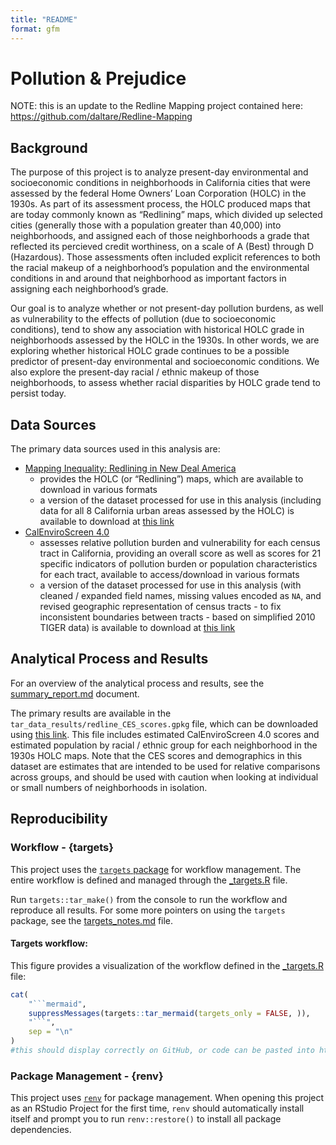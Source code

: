```yaml
---
title: "README"
format: gfm
---
```


<!-- README.md is generated from README.qmd - edit that file -->

# Pollution & Prejudice

NOTE: this is an update to the Redline Mapping project contained here: <https://github.com/daltare/Redline-Mapping>

## Background

The purpose of this project is to analyze present-day environmental and socioeconomic conditions in neighborhoods in California cities that were assessed by the federal Home Owners' Loan Corporation (HOLC) in the 1930s. As part of its assessment process, the HOLC produced maps that are today commonly known as "Redlining" maps, which divided up selected cities (generally those with a population greater than 40,000) into neighborhoods, and assigned each of those neighborhoods a grade that reflected its percieved credit worthiness, on a scale of A (Best) through D (Hazardous). Those assessments often included explicit references to both the racial makeup of a neighborhood's population and the environmental conditions in and around that neighborhood as important factors in assigning each neighborhood's grade.

Our goal is to analyze whether or not present-day pollution burdens, as well as vulnerability to the effects of pollution (due to socioeconomic conditions), tend to show any association with historical HOLC grade in neighborhoods assessed by the HOLC in the 1930s. In other words, we are exploring whether historical HOLC grade continues to be a possible predictor of present-day environmental and socioeconomic conditions. We also explore the present-day racial / ethnic makeup of those neighborhoods, to assess whether racial disparities by HOLC grade tend to persist today.

## Data Sources

The primary data sources used in this analysis are:

-   [Mapping Inequality: Redlining in New Deal America](https://dsl.richmond.edu/panorama/redlining/#loc=6/36.37/-121.816)
    -   provides the HOLC (or "Redlining") maps, which are available to download in various formats
    -   a version of the dataset processed for use in this analysis (including data for all 8 California urban areas assessed by the HOLC) is available to download at [this link](https://github.com/daltare/pollution-and-prejudice/raw/main/tar_data_processed/holc_data/redline_maps_processed.gpkg)
-   [CalEnviroScreen 4.0](https://oehha.ca.gov/calenviroscreen/report/calenviroscreen-40)
    -   assesses relative pollution burden and vulnerability for each census tract in California, providing an overall score as well as scores for 21 specific indicators of pollution burden or population characteristics for each tract, available to access/download in various formats
    -   a version of the dataset processed for use in this analysis (with cleaned / expanded field names, missing values encoded as `NA`, and revised geographic representation of census tracts - to fix inconsistent boundaries between tracts - based on simplified 2010 TIGER data) is available to download at [this link](https://github.com/daltare/pollution-and-prejudice/raw/main/tar_data_processed/ces_data/calenviroscreen_4-0_processed_tiger_simple.gpkg)

## Analytical Process and Results

For an overview of the analytical process and results, see the [summary_report.md](tar_reports/summary_report.md) document.

The primary results are available in the `tar_data_results/redline_CES_scores.gpkg` file, which can be downloaded using [this link](https://github.com/daltare/pollution-and-prejudice/raw/main/tar_data_results/HOLC_CES_scores_demographics.gpkg). This file includes estimated CalEnviroScreen 4.0 scores and estimated population by racial / ethnic group for each neighborhood in the 1930s HOLC maps. Note that the CES scores and demographics in this dataset are estimates that are intended to be used for relative comparisons across groups, and should be used with caution when looking at individual or small numbers of neighborhoods in isolation.

## Reproducibility

### Workflow - {targets}

This project uses the [`targets` package](https://docs.ropensci.org/targets/) for workflow management. The entire workflow is defined and managed through the [\_targets.R](_targets.R) file.

Run `targets::tar_make()` from the console to run the workflow and reproduce all results. For some more pointers on using the `targets` package, see the [targets_notes.md](targets_notes.md) file.

#### Targets workflow:

This figure provides a visualization of the workflow defined in the [\_targets.R](_targets.R) file:

```r

cat(
    "```mermaid",
    suppressMessages(targets::tar_mermaid(targets_only = FALSE, )),
    "```",
    sep = "\n"
)
#this should display correctly on GitHub, or code can be pasted into https://mermaid.live
```

### Package Management - {renv}

This project uses [`renv`](https://rstudio.github.io/renv/articles/renv.html) for package management. When opening this project as an RStudio Project for the first time, `renv` should automatically install itself and prompt you to run `renv::restore()` to install all package dependencies.

